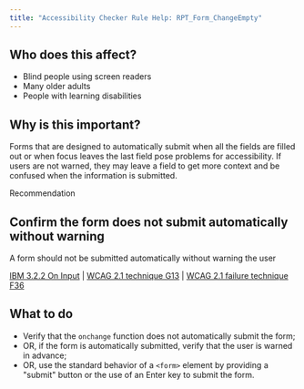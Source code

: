 ```yaml
---
title: "Accessibility Checker Rule Help: RPT_Form_ChangeEmpty"
---
```


<div className="toolHelp">
<Row>
<Column colLg={5} colMd={3} colSm={4} className="toolLeft">

## Who does this affect?

* Blind people using screen readers
* Many older adults
* People with learning disabilities

## Why is this important?

Forms that are designed to automatically submit when all the fields are filled out or when focus leaves the last field pose problems for accessibility. If users are not warned, they may leave a field to get more context and be confused when the information is submitted. 

</Column>
<Column colLg={11} colMd={5} colSm={4} className="toolMain">

<div className="level-violation">
Recommendation
</div>

## Confirm the form does not submit automatically without warning
A form should not be submitted automatically without warning the user

[IBM 3.2.2 On Input](http://www.ibm.com/able/guidelines/ci162/on_input.html) | [WCAG 2.1 technique G13](https://www.w3.org/WAI/WCAG21/Techniques/general/G13) | [WCAG 2.1 failure technique F36](https://www.w3.org/WAI/WCAG21/Techniques/failures/F36)

<div id="elementLocation">
</div>

## What to do

* Verify that the `onchange` function does not automatically submit the form;
* OR, if the form is automatically submitted, verify that the user is warned in advance;
* OR, use the standard behavior of a `<form>` element by providing a "submit" button or the use of an Enter key to submit the form.


</Column>
</Row>
</div>


